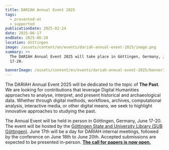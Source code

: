 ```yaml
---
title: DARIAH Annual Event 2025
tags:
  - presented-at
  - supported
publicationDate: 2025-02-24
date: 2025-06-17
endDate: 2025-06-20
location: Göttingen
image: /assets/content/en/events/dariah-annual-event-2025/image.png
summary: >+
  The DARIAH Annual Event 2025 will take place in Göttingen, Germany, June
  17-20. 

bannerImage: /assets/content/en/events/dariah-annual-event-2025/bannerImage.jpg
---
```

<Figure src="/assets/content/en/events/dariah-annual-event-2025/dariah-annual-event-2025-1-768x508.png" alt="Poster for the DARIAH Annual Event 2025, featuring a photo of the town of Gottingen with the words &#x22;DARIAH Annual Event 2025, June 17-20, Gottingen, Germany&#x22; superimposed over it." alignment="stretch">

</Figure>

The DARIAH Annual Event 2025 will be dedicated to the topic of **The Past**. We are looking for contributions that leverage Digital Humanities approaches to analyse, interpret, and present historical and archaeological data. Whether through digital methods, workflows, archives, computational analysis, interactive media, or other digital means, we seek to highlight innovative approaches to studying the past.

The Annual Event will be held in person in Göttingen, Germany, June 17-20. The event will be hosted by the [Göttingen State and University Library (SUB Göttingen)](https://www.sub.uni-goettingen.de/en/news/). June 17th will be a day for DARIAH internal meetings, followed by the conference on June 18th to June 20th. Accepted submissions are expected to be presented in-person. [**The call for papers is now open.**](https://www.conftool.net/dariah2025/)
